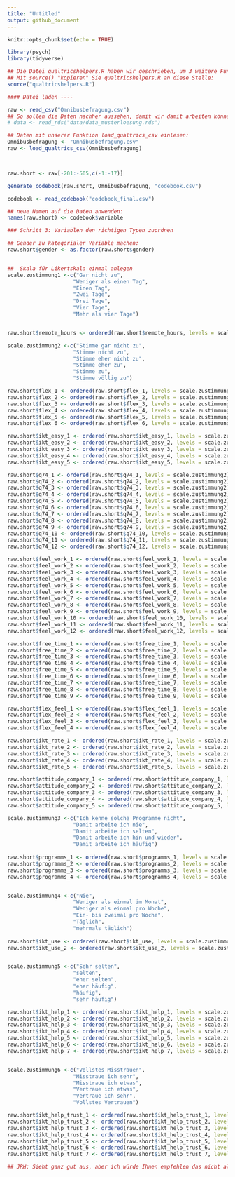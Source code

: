 ```yaml
---
title: "Untitled"
output: github_document
---
```


```r
knitr::opts_chunk$set(echo = TRUE)

library(psych)
library(tidyverse)

## Die Datei qualtricshelpers.R haben wir geschrieben, um 3 weitere Funktionen bereitzustellen.
## Mit source() "kopieren" Sie qualtricshelpers.R an diese Stelle:
source("qualtricshelpers.R")

#### Datei laden ----

raw <- read_csv("Omnibusbefragung.csv")
## So sollen die Daten nachher aussehen, damit wir damit arbeiten können: 
# data <- read_rds("data/data_musterloesung.rds")

## Daten mit unserer Funktion load_qualtrics_csv einlesen: 
Omnibusbefragung <- "Omnibusbefragung.csv"
raw <- load_qualtrics_csv(Omnibusbefragung)



raw.short <- raw[-201:-505,c(-1:-17)]

generate_codebook(raw.short, Omnibusbefragung, "codebook.csv")

codebook <- read_codebook("codebook_final.csv")

## neue Namen auf die Daten anwenden:
names(raw.short) <- codebook$variable

### Schritt 3: Variablen den richtigen Typen zuordnen

## Gender zu kategorialer Variable machen:
raw.short$gender <- as.factor(raw.short$gender)


##  Skala für Likertskala einmal anlegen
scale.zustimmung1 <-c("Gar nicht zu", 
                     "Weniger als einen Tag", 
                     "Einen Tag", 
                     "Zwei Tage", 
                     "Drei Tage", 
                     "Vier Tage",
                     "Mehr als vier Tage")


raw.short$remote_hours <- ordered(raw.short$remote_hours, levels = scale.zustimmung1)

scale.zustimmung2 <-c("Stimme gar nicht zu", 
                     "Stimme nicht zu", 
                     "Stimme eher nicht zu", 
                     "Stimme eher zu", 
                     "Stimme zu", 
                     "Stimme völlig zu")

raw.short$flex_1 <- ordered(raw.short$flex_1, levels = scale.zustimmung2)
raw.short$flex_2 <- ordered(raw.short$flex_2, levels = scale.zustimmung2)
raw.short$flex_3 <- ordered(raw.short$flex_3, levels = scale.zustimmung2)
raw.short$flex_4 <- ordered(raw.short$flex_4, levels = scale.zustimmung2)
raw.short$flex_5 <- ordered(raw.short$flex_5, levels = scale.zustimmung2)
raw.short$flex_6 <- ordered(raw.short$flex_6, levels = scale.zustimmung2)

raw.short$ikt_easy_1 <- ordered(raw.short$ikt_easy_1, levels = scale.zustimmung2)
raw.short$ikt_easy_2 <- ordered(raw.short$ikt_easy_2, levels = scale.zustimmung2)
raw.short$ikt_easy_3 <- ordered(raw.short$ikt_easy_3, levels = scale.zustimmung2)
raw.short$ikt_easy_4 <- ordered(raw.short$ikt_easy_4, levels = scale.zustimmung2)
raw.short$ikt_easy_5 <- ordered(raw.short$ikt_easy_5, levels = scale.zustimmung2)

raw.short$q74_1 <- ordered(raw.short$q74_1, levels = scale.zustimmung2)
raw.short$q74_2 <- ordered(raw.short$q74_2, levels = scale.zustimmung2)
raw.short$q74_3 <- ordered(raw.short$q74_3, levels = scale.zustimmung2)
raw.short$q74_4 <- ordered(raw.short$q74_4, levels = scale.zustimmung2)
raw.short$q74_5 <- ordered(raw.short$q74_5, levels = scale.zustimmung2)
raw.short$q74_6 <- ordered(raw.short$q74_6, levels = scale.zustimmung2)
raw.short$q74_7 <- ordered(raw.short$q74_7, levels = scale.zustimmung2)
raw.short$q74_8 <- ordered(raw.short$q74_8, levels = scale.zustimmung2)
raw.short$q74_9 <- ordered(raw.short$q74_9, levels = scale.zustimmung2)
raw.short$q74_10 <- ordered(raw.short$q74_10, levels = scale.zustimmung2)
raw.short$q74_11 <- ordered(raw.short$q74_11, levels = scale.zustimmung2)
raw.short$q74_12 <- ordered(raw.short$q74_12, levels = scale.zustimmung2)

raw.short$feel_work_1 <- ordered(raw.short$feel_work_1, levels = scale.zustimmung2)
raw.short$feel_work_2 <- ordered(raw.short$feel_work_2, levels = scale.zustimmung2)
raw.short$feel_work_3 <- ordered(raw.short$feel_work_3, levels = scale.zustimmung2)
raw.short$feel_work_4 <- ordered(raw.short$feel_work_4, levels = scale.zustimmung2)
raw.short$feel_work_5 <- ordered(raw.short$feel_work_5, levels = scale.zustimmung2)
raw.short$feel_work_6 <- ordered(raw.short$feel_work_6, levels = scale.zustimmung2)
raw.short$feel_work_7 <- ordered(raw.short$feel_work_7, levels = scale.zustimmung2)
raw.short$feel_work_8 <- ordered(raw.short$feel_work_8, levels = scale.zustimmung2)
raw.short$feel_work_9 <- ordered(raw.short$feel_work_9, levels = scale.zustimmung2)
raw.short$feel_work_10 <- ordered(raw.short$feel_work_10, levels = scale.zustimmung2)
raw.short$feel_work_11 <- ordered(raw.short$feel_work_11, levels = scale.zustimmung2)
raw.short$feel_work_12 <- ordered(raw.short$feel_work_12, levels = scale.zustimmung2)

raw.short$free_time_1 <- ordered(raw.short$free_time_1, levels = scale.zustimmung2)
raw.short$free_time_2 <- ordered(raw.short$free_time_2, levels = scale.zustimmung2)
raw.short$free_time_3 <- ordered(raw.short$free_time_3, levels = scale.zustimmung2)
raw.short$free_time_4 <- ordered(raw.short$free_time_4, levels = scale.zustimmung2)
raw.short$free_time_5 <- ordered(raw.short$free_time_5, levels = scale.zustimmung2)
raw.short$free_time_6 <- ordered(raw.short$free_time_6, levels = scale.zustimmung2)
raw.short$free_time_7 <- ordered(raw.short$free_time_7, levels = scale.zustimmung2)
raw.short$free_time_8 <- ordered(raw.short$free_time_8, levels = scale.zustimmung2)
raw.short$free_time_9 <- ordered(raw.short$free_time_9, levels = scale.zustimmung2)

raw.short$flex_feel_1 <- ordered(raw.short$flex_feel_1, levels = scale.zustimmung2)
raw.short$flex_feel_2 <- ordered(raw.short$flex_feel_2, levels = scale.zustimmung2)
raw.short$flex_feel_3 <- ordered(raw.short$flex_feel_3, levels = scale.zustimmung2)
raw.short$flex_feel_4 <- ordered(raw.short$flex_feel_4, levels = scale.zustimmung2)

raw.short$ikt_rate_1 <- ordered(raw.short$ikt_rate_1, levels = scale.zustimmung2)
raw.short$ikt_rate_2 <- ordered(raw.short$ikt_rate_2, levels = scale.zustimmung2)
raw.short$ikt_rate_3 <- ordered(raw.short$ikt_rate_3, levels = scale.zustimmung2)
raw.short$ikt_rate_4 <- ordered(raw.short$ikt_rate_4, levels = scale.zustimmung2)
raw.short$ikt_rate_5 <- ordered(raw.short$ikt_rate_5, levels = scale.zustimmung2)

raw.short$attitude_company_1 <- ordered(raw.short$attitude_company_1, levels = scale.zustimmung2)
raw.short$attitude_company_2 <- ordered(raw.short$attitude_company_2, levels = scale.zustimmung2)
raw.short$attitude_company_3 <- ordered(raw.short$attitude_company_3, levels = scale.zustimmung2)
raw.short$attitude_company_4 <- ordered(raw.short$attitude_company_4, levels = scale.zustimmung2)
raw.short$attitude_company_5 <- ordered(raw.short$attitude_company_5, levels = scale.zustimmung2)

scale.zustimmung3 <-c("Ich kenne solche Programme nicht", 
                     "Damit arbeite ich nie", 
                     "Damit arbeite ich selten", 
                     "Damit arbeite ich hin und wieder", 
                     "Damit arbeite ich häufig") 
                    
raw.short$programms_1 <- ordered(raw.short$programms_1, levels = scale.zustimmung3)
raw.short$programms_2 <- ordered(raw.short$programms_2, levels = scale.zustimmung3)
raw.short$programms_3 <- ordered(raw.short$programms_3, levels = scale.zustimmung3)
raw.short$programms_4 <- ordered(raw.short$programms_4, levels = scale.zustimmung3)


scale.zustimmung4 <-c("Nie", 
                     "Weniger als einmal im Monat", 
                     "Weniger als einmal pro Woche", 
                     "Ein- bis zweimal pro Woche", 
                     "Täglich",
                     "mehrmals täglich") 
                    
raw.short$ikt_use <- ordered(raw.short$ikt_use, levels = scale.zustimmung4)
raw.short$ikt_use_2 <- ordered(raw.short$ikt_use_2, levels = scale.zustimmung4)


scale.zustimmung5 <-c("Sehr selten", 
                     "selten", 
                     "eher selten", 
                     "eher häufig", 
                     "häufig",
                     "sehr häufig") 

raw.short$ikt_help_1 <- ordered(raw.short$ikt_help_1, levels = scale.zustimmung5)
raw.short$ikt_help_2 <- ordered(raw.short$ikt_help_2, levels = scale.zustimmung5)
raw.short$ikt_help_3 <- ordered(raw.short$ikt_help_3, levels = scale.zustimmung5)
raw.short$ikt_help_4 <- ordered(raw.short$ikt_help_4, levels = scale.zustimmung5)
raw.short$ikt_help_5 <- ordered(raw.short$ikt_help_5, levels = scale.zustimmung5)
raw.short$ikt_help_6 <- ordered(raw.short$ikt_help_6, levels = scale.zustimmung5)
raw.short$ikt_help_7 <- ordered(raw.short$ikt_help_7, levels = scale.zustimmung5)


scale.zustimmung6 <-c("Vollstes Misstrauen", 
                     "Misstraue ich sehr", 
                     "Misstraue ich etwas", 
                     "Vertraue ich etwas", 
                     "Vertraue ich sehr",
                     "Vollstes Vertrauen") 

raw.short$ikt_help_trust_1 <- ordered(raw.short$ikt_help_trust_1, levels = scale.zustimmung6)
raw.short$ikt_help_trust_2 <- ordered(raw.short$ikt_help_trust_2, levels = scale.zustimmung6)
raw.short$ikt_help_trust_3 <- ordered(raw.short$ikt_help_trust_3, levels = scale.zustimmung6)
raw.short$ikt_help_trust_4 <- ordered(raw.short$ikt_help_trust_4, levels = scale.zustimmung6)
raw.short$ikt_help_trust_5 <- ordered(raw.short$ikt_help_trust_5, levels = scale.zustimmung6)
raw.short$ikt_help_trust_6 <- ordered(raw.short$ikt_help_trust_6, levels = scale.zustimmung6)
raw.short$ikt_help_trust_7 <- ordered(raw.short$ikt_help_trust_7, levels = scale.zustimmung6)

## JRH: Sieht ganz gut aus, aber ich würde Ihnen empfehlen das nicht als Markdown zu machen sondern als normales Script. Über die Skalenberechnung schauen wir morgen. 

```
